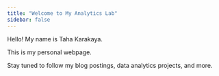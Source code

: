 ```yaml
---
title: "Welcome to My Analytics Lab"
sidebar: false 
---
```


Hello! My name is Taha Karakaya.

This is my personal webpage.

Stay tuned to follow my blog postings, data analytics projects, and more.
